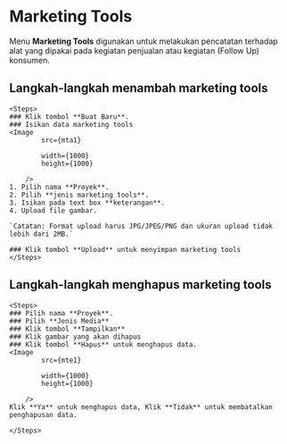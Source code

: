 




# Marketing Tools

Menu **Marketing Tools** digunakan untuk melakukan pencatatan terhadap alat yang dipakai pada kegiatan
penjualan atau kegiatan (Follow Up) konsumen.

## Langkah-langkah menambah marketing tools

    <Steps>
    ### Klik tombol **Buat Baru**.
    ### Isikan data marketing tools
    <Image
            src={mta1}
            
            width={1000}
            height={1000}
                
        />
    1. Pilih nama **Proyek**.
    2. Pilih **jenis marketing tools**.
    3. Isikan pada text box **keterangan**.
    4. Upload file gambar.
    
    `Catatan: Format upload harus JPG/JPEG/PNG dan ukuran upload tidak lebih dari 2MB.`

    ### Klik tombol **Upload** untuk menyimpan marketing tools
    </Steps>

## Langkah-langkah menghapus marketing tools

    <Steps>
    ### Pilih nama **Proyek**.
    ### Pilih **Jenis Media**
    ### Klik tombol **Tampilkan**
    ### Klik gambar yang akan dihapus
    ### Klik tombol **Hapus** untuk menghapus data.
    <Image
            src={mte1}
            
            width={1000}
            height={1000}
                
        />
    Klik **Ya** untuk menghapus data, Klik **Tidak** untuk membatalkan
    penghapusan data.

    </Steps>
